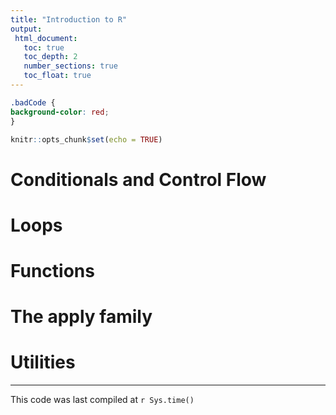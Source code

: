 ```yaml
---
title: "Introduction to R"
output: 
 html_document:
   toc: true
   toc_depth: 2
   number_sections: true
   toc_float: true
---
```


```css
.badCode {
background-color: red;
}
```

```r
knitr::opts_chunk$set(echo = TRUE)
```

# Conditionals and Control Flow

# Loops

# Functions

# The apply family

# Utilities

---
This code was last compiled at `r Sys.time()`